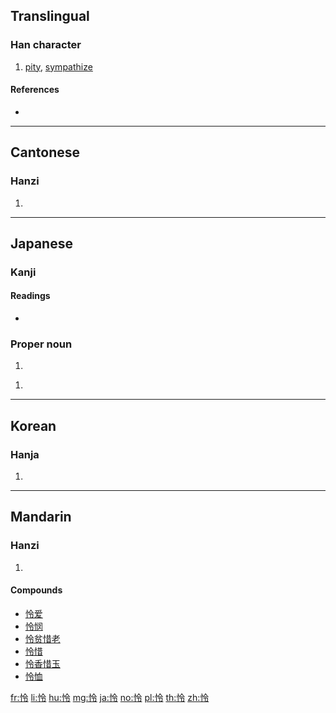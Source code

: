 {{also|憐}}
==Translingual==

===Han character===
{{Han char|rn=61|rad=心|as=05|sn=8|four=98037|canj=POII|ids=⿰忄令}}

# [[pity]], [[sympathize]]

====References====
* {{Han ref|kx=0381.030|dkj=10461|dj=0709.050|hdz=42287.040|uh=601C|ud=24604|bh=CCB0|bd=52400}}

----

==Cantonese==

===Hanzi===
{{yue-hanzi|jyut=[[lin4]]|y=lin4|tra=憐}}

# {{defn|lang=yue|sort=心05}}

----

==Japanese==

===Kanji===
{{ja-kanji|grade=|rs=心05}}

====Readings====
* {{ja-readings|on=[[れい]] (rei), [[りょう]] (ryō), [[れん]] (ren)|kun=[[さとい]] (satoi), [[あわれむ]] (awaremu)}}

===Proper noun===
{{ja-pos|proper|さとし}}

# {{given name|male|lang=ja|sort=さとし}}

{{ja-pos|proper|れい}}

# {{given name|female|lang=ja|sort=れい}}

----

==Korean==

===Hanja===
{{ko-hanja|hangeul=[[령]], [[영]], [[련]], [[연]]|eumhun=|rv=ryeong, yeong, ryeon, yeon|mr=ryŏng, yŏng, ryŏn, yŏn|y=lyeng, yeng, lyen, yen}}

# {{defn|lang=ko|sort=心05}}

----

==Mandarin==

===Hanzi===
{{cmn-hanzi|tra=憐|pin=[[lián]] ([[lian2]])|wg=lien<sup>2</sup>}}

# {{defn|lang=cmn|sort=心05}}

====Compounds====
* [[怜爱]]
* [[怜悯]]
* [[怜贫惜老]]
* [[怜惜]]
* [[怜香惜玉]]
* [[怜恤]]

[[fr:怜]]
[[li:怜]]
[[hu:怜]]
[[mg:怜]]
[[ja:怜]]
[[no:怜]]
[[pl:怜]]
[[th:怜]]
[[zh:怜]]